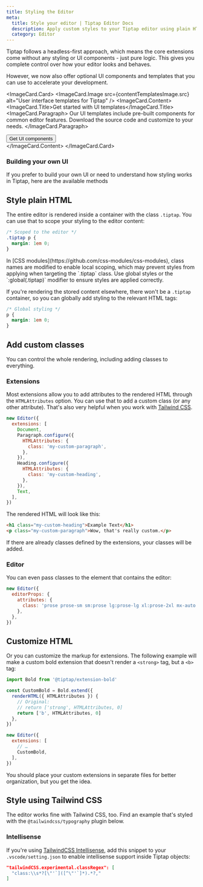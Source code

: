 ```yaml
---
title: Styling the Editor
meta:
  title: Style your editor | Tiptap Editor Docs
  description: Apply custom styles to your Tiptap editor using plain HTML, custom classes, or Tailwind CSS. Learn more in the docs.
  category: Editor
---
```



Tiptap follows a headless-first approach, which means the core extensions come without any styling or UI components - just pure logic. This gives you complete control over how your editor looks and behaves.

However, we now also offer optional UI components and templates that you can use to accelerate your development.

<ImageCard.Card>
  <ImageCard.Image src={contentTemplatesImage.src} alt="User interface templates for Tiptap" />
  <ImageCard.Content>
    <ImageCard.Title>Get started with UI templates</ImageCard.Title>
    <ImageCard.Paragraph>
      Our UI templates include pre-built components for common editor features. Download the source code and customize to your needs.
    </ImageCard.Paragraph>
    <div className="flex items-center gap-2 mt-8">
      <Button asChild variant="secondary">
        <Link href="/ui-components/getting-started/overview">
          Get UI components
          <ArrowRightIcon className="size-4" />
        </Link>
      </Button>
    </div>
  </ImageCard.Content>
</ImageCard.Card>

### Building your own UI

If you prefer to build your own UI or need to understand how styling works in Tiptap, here are the available methods

## Style plain HTML

The entire editor is rendered inside a container with the class `.tiptap`. You can use that to scope your styling to the editor content:

```css
/* Scoped to the editor */
.tiptap p {
  margin: 1em 0;
}
```

<Callout title="Style with CSS modules" variant="warning">
  In [CSS modules](https://github.com/css-modules/css-modules), class names are modified to enable
  local scoping, which may prevent styles from applying when targeting the `.tiptap` class. Use
  global styles or the `:global(.tiptap)` modifier to ensure styles are applied correctly.
</Callout>

If you're rendering the stored content elsewhere, there won't be a `.tiptap` container, so you can globally add styling to the relevant HTML tags:

```css
/* Global styling */
p {
  margin: 1em 0;
}
```

## Add custom classes

You can control the whole rendering, including adding classes to everything.

### Extensions

Most extensions allow you to add attributes to the rendered HTML through the `HTMLAttributes` option. You can use that to add a custom class (or any other attribute). That's also very helpful when you work with [Tailwind CSS](https://tailwindcss.com/).

```js
new Editor({
  extensions: [
    Document,
    Paragraph.configure({
      HTMLAttributes: {
        class: 'my-custom-paragraph',
      },
    }),
    Heading.configure({
      HTMLAttributes: {
        class: 'my-custom-heading',
      },
    }),
    Text,
  ],
})
```

The rendered HTML will look like this:

```html
<h1 class="my-custom-heading">Example Text</h1>
<p class="my-custom-paragraph">Wow, that's really custom.</p>
```

If there are already classes defined by the extensions, your classes will be added.

### Editor

You can even pass classes to the element that contains the editor:

```js
new Editor({
  editorProps: {
    attributes: {
      class: 'prose prose-sm sm:prose lg:prose-lg xl:prose-2xl mx-auto focus:outline-none',
    },
  },
})
```

## Customize HTML

Or you can customize the markup for extensions. The following example will make a custom bold extension that doesn't render a `<strong>` tag, but a `<b>` tag:

```js
import Bold from '@tiptap/extension-bold'

const CustomBold = Bold.extend({
  renderHTML({ HTMLAttributes }) {
    // Original:
    // return ['strong', HTMLAttributes, 0]
    return ['b', HTMLAttributes, 0]
  },
})

new Editor({
  extensions: [
    // …
    CustomBold,
  ],
})
```

You should place your custom extensions in separate files for better organization, but you get the idea.

## Style using Tailwind CSS

The editor works fine with Tailwind CSS, too. Find an example that's styled with the `@tailwindcss/typography` plugin below.

<CodeDemo path="/Experiments/Tailwind?inline=false" />

### Intellisense

If you're using [TailwindCSS Intellisense](https://marketplace.visualstudio.com/items?itemName=bradlc.vscode-tailwindcss), add this snippet to your `.vscode/setting.json` to enable intellisense support inside Tiptap objects:

```json
"tailwindCSS.experimental.classRegex": [
  "class:\\s*?[\"'`]([^\"'`]*).*?,"
]
```
